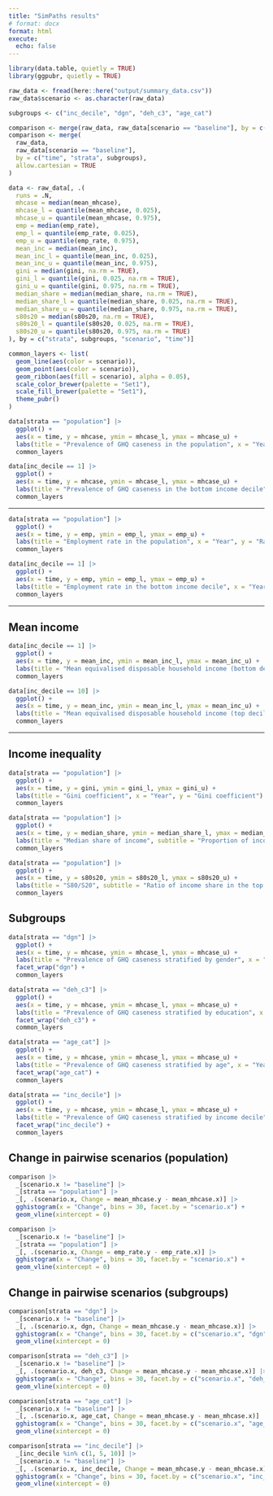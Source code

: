 ```yaml
---
title: "SimPaths results"
# format: docx
format: html
execute:
  echo: false
---
```


```r
library(data.table, quietly = TRUE)
library(ggpubr, quietly = TRUE)

raw_data <- fread(here::here("output/summary_data.csv"))
raw_data$scenario <- as.character(raw_data)

subgroups <- c("inc_decile", "dgn", "deh_c3", "age_cat")

comparison <- merge(raw_data, raw_data[scenario == "baseline"], by = c("run", "time", "strata", subgroups))
comparison <- merge(
  raw_data,
  raw_data[scenario == "baseline"],
  by = c("time", "strata", subgroups),
  allow.cartesian = TRUE
)

data <- raw_data[, .(
  runs = .N,
  mhcase = median(mean_mhcase),
  mhcase_l = quantile(mean_mhcase, 0.025),
  mhcase_u = quantile(mean_mhcase, 0.975),
  emp = median(emp_rate),
  emp_l = quantile(emp_rate, 0.025),
  emp_u = quantile(emp_rate, 0.975),
  mean_inc = median(mean_inc),
  mean_inc_l = quantile(mean_inc, 0.025),
  mean_inc_u = quantile(mean_inc, 0.975),
  gini = median(gini, na.rm = TRUE),
  gini_l = quantile(gini, 0.025, na.rm = TRUE),
  gini_u = quantile(gini, 0.975, na.rm = TRUE),
  median_share = median(median_share, na.rm = TRUE),
  median_share_l = quantile(median_share, 0.025, na.rm = TRUE),
  median_share_u = quantile(median_share, 0.975, na.rm = TRUE),
  s80s20 = median(s80s20, na.rm = TRUE),
  s80s20_l = quantile(s80s20, 0.025, na.rm = TRUE),
  s80s20_u = quantile(s80s20, 0.975, na.rm = TRUE)
), by = c("strata", subgroups, "scenario", "time")]
```

```r
common_layers <- list(
  geom_line(aes(color = scenario)),
  geom_point(aes(color = scenario)),
  geom_ribbon(aes(fill = scenario), alpha = 0.05),
  scale_color_brewer(palette = "Set1"),
  scale_fill_brewer(palette = "Set1"),
  theme_pubr()
)

data[strata == "population"] |>
  ggplot() +
  aes(x = time, y = mhcase, ymin = mhcase_l, ymax = mhcase_u) +
  labs(title = "Prevalence of GHQ caseness in the population", x = "Year", y = "Prevalence") +
  common_layers
```

```r
data[inc_decile == 1] |>
  ggplot() +
  aes(x = time, y = mhcase, ymin = mhcase_l, ymax = mhcase_u) +
  labs(title = "Prevalence of GHQ caseness in the bottom income decile", x = "Year", y = "Prevalence") +
  common_layers
```

---

```r
data[strata == "population"] |>
  ggplot() +
  aes(x = time, y = emp, ymin = emp_l, ymax = emp_u) +
  labs(title = "Employment rate in the population", x = "Year", y = "Rate") +
  common_layers
```

```r
data[inc_decile == 1] |>
  ggplot() +
  aes(x = time, y = emp, ymin = emp_l, ymax = emp_u) +
  labs(title = "Employment rate in the bottom income decile", x = "Year", y = "Rate") +
  common_layers
```

---

## Mean income

```r
data[inc_decile == 1] |>
  ggplot() +
  aes(x = time, y = mean_inc, ymin = mean_inc_l, ymax = mean_inc_u) +
  labs(title = "Mean equivalised disposable household income (bottom decile)", x = "Year", y = "GBP per year") +
  common_layers
```

```r
data[inc_decile == 10] |>
  ggplot() +
  aes(x = time, y = mean_inc, ymin = mean_inc_l, ymax = mean_inc_u) +
  labs(title = "Mean equivalised disposable household income (top decile)", x = "Year", y = "GBP per year") +
  common_layers
```

---

## Income inequality

```r
data[strata == "population"] |>
  ggplot() +
  aes(x = time, y = gini, ymin = gini_l, ymax = gini_u) +
  labs(title = "Gini coefficient", x = "Year", y = "Gini coefficient") +
  common_layers
```

```r
data[strata == "population"] |>
  ggplot() +
  aes(x = time, y = median_share, ymin = median_share_l, ymax = median_share_u) +
  labs(title = "Median share of income", subtitle = "Proportion of income earned by the bottom 50%", x = "Year", y = "Median share of income") +
  common_layers
```

```r
data[strata == "population"] |>
  ggplot() +
  aes(x = time, y = s80s20, ymin = s80s20_l, ymax = s80s20_u) +
  labs(title = "S80/S20", subtitle = "Ratio of income share in the top quintile over income share in the bottom quintile", x = "Year", y = "S80/S20") +
  common_layers
```

## Subgroups

```r
data[strata == "dgn"] |>
  ggplot() +
  aes(x = time, y = mhcase, ymin = mhcase_l, ymax = mhcase_u) +
  labs(title = "Prevalence of GHQ caseness stratified by gender", x = "Year", y = "Prevalence") +
  facet_wrap("dgn") +
  common_layers
```

```r
data[strata == "deh_c3"] |>
  ggplot() +
  aes(x = time, y = mhcase, ymin = mhcase_l, ymax = mhcase_u) +
  labs(title = "Prevalence of GHQ caseness stratified by education", x = "Year", y = "Prevalence") +
  facet_wrap("deh_c3") +
  common_layers
```

```r
data[strata == "age_cat"] |>
  ggplot() +
  aes(x = time, y = mhcase, ymin = mhcase_l, ymax = mhcase_u) +
  labs(title = "Prevalence of GHQ caseness stratified by age", x = "Year", y = "Prevalence") +
  facet_wrap("age_cat") +
  common_layers
```

```r
data[strata == "inc_decile"] |>
  ggplot() +
  aes(x = time, y = mhcase, ymin = mhcase_l, ymax = mhcase_u) +
  labs(title = "Prevalence of GHQ caseness stratified by income decile", x = "Year", y = "Prevalence") +
  facet_wrap("inc_decile") +
  common_layers
```

## Change in pairwise scenarios (population)

```r
comparison |>
  _[scenario.x != "baseline"] |>
  _[strata == "population"] |>
  _[, .(scenario.x, Change = mean_mhcase.y - mean_mhcase.x)] |>
  gghistogram(x = "Change", bins = 30, facet.by = "scenario.x") +
  geom_vline(xintercept = 0)
```

```r
comparison |>
  _[scenario.x != "baseline"] |>
  _[strata == "population"] |>
  _[, .(scenario.x, Change = emp_rate.y - emp_rate.x)] |>
  gghistogram(x = "Change", bins = 30, facet.by = "scenario.x") +
  geom_vline(xintercept = 0)
```

## Change in pairwise scenarios (subgroups)

```r
comparison[strata == "dgn"] |>
  _[scenario.x != "baseline"] |>
  _[, .(scenario.x, dgn, Change = mean_mhcase.y - mean_mhcase.x)] |>
  gghistogram(x = "Change", bins = 30, facet.by = c("scenario.x", "dgn")) +
  geom_vline(xintercept = 0)
```

```r
comparison[strata == "deh_c3"] |>
  _[scenario.x != "baseline"] |>
  _[, .(scenario.x, deh_c3, Change = mean_mhcase.y - mean_mhcase.x)] |>
  gghistogram(x = "Change", bins = 30, facet.by = c("scenario.x", "deh_c3")) +
  geom_vline(xintercept = 0)
```

```r
comparison[strata == "age_cat"] |>
  _[scenario.x != "baseline"] |>
  _[, .(scenario.x, age_cat, Change = mean_mhcase.y - mean_mhcase.x)] |>
  gghistogram(x = "Change", bins = 30, facet.by = c("scenario.x", "age_cat")) +
  geom_vline(xintercept = 0)
```

```r
comparison[strata == "inc_decile"] |>
  _[inc_decile %in% c(1, 5, 10)] |>
  _[scenario.x != "baseline"] |>
  _[, .(scenario.x, inc_decile, Change = mean_mhcase.y - mean_mhcase.x)] |>
  gghistogram(x = "Change", bins = 30, facet.by = c("scenario.x", "inc_decile")) +
  geom_vline(xintercept = 0)
```
